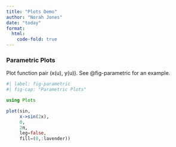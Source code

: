 ```yaml
---
title: "Plots Demo"
author: "Norah Jones"
date: "today"
format:
  html:
    code-fold: true
---
```


### Parametric Plots

Plot function pair (x(u), y(u)). 
See @fig-parametric for an example.

```julia
#| label: fig-parametric
#| fig-cap: "Parametric Plots"

using Plots

plot(sin, 
     x->sin(2x), 
     0, 
     2π, 
     leg=false, 
     fill=(0,:lavender))

```